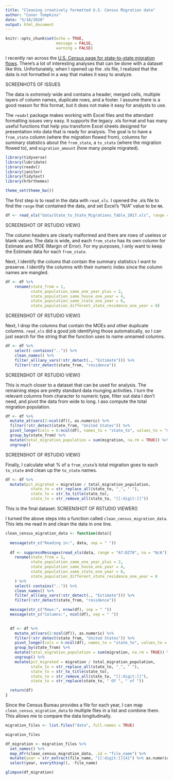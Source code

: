 ```yaml
---
title: "Cleaning creatively formatted U.S. Census Migration data"
author: "Conor Tompkins"
date: "5/18/2020"
output: html_document
---
```


```r
knitr::opts_chunk$set(echo = TRUE,
                      message = FALSE,
                      warning = FALSE)
```

I recently ran across the [U.S. Census page for state-to-state migration flows](https://www.census.gov/data/tables/time-series/demo/geographic-mobility/state-to-state-migration.html). There's a lot of interesting analyses that can be done with a dataset like this. Unfortunately, when I opened up the .xls file, I realized that the data is not formatted in a way that makes it easy to analyze.

SCREENHOTS OF ISSUES

The data is *extremely* wide and contains a header, merged cells, multiple layers of column names, duplicate rows, and a footer. I assume there is a good reason for this format, but it does not make it easy for analysts to use.

The `readxl` package makes working with Excel files and the attendant formatting issues very easy. It supports the legacy .xls format and has many useful functions that help you transform Excel sheets designed for presentation into data that is ready for analysis. The goal is to have a `from_state` column (where the migration flowed from), columns for summary statistics about the `from_state`, a `to_state` (where the migration flowed to), and `migration_amount` (how many people migrated).
```r
library(tidyverse)
library(lubridate)
library(readxl)
library(janitor)
library(tidytext)
library(hrbrthemes)

theme_set(theme_bw())
```

The first step is to read in the data with `read_xls`. I opened the .xls file to find the `range` that contained the data, and set Excel's "N/A" value to be `NA`.
```r
df <- read_xls("data/State_to_State_Migrations_Table_2017.xls", range = "A7:DZ78", na = "N/A")
```

SCREENSHOT OF RSTUDIO VIEW()

The column headers are clearly malformed and there are rows of useless or blank values. The data is wide, and each `from_state` has its own column for Estimate and MOE (Margin of Error). For my purposes, I only want to keep the Estimate data for each `from_state`.

Next, I identify the colums that contain the summary statistics I want to preserve. I identify the columns with their numeric index since the column names are mangled. 
```r
df <- df %>% 
    rename(state_from = 1,
           state_population_same_one_year_plus = 2,
           state_population_same_house_one_year = 4,
           state_population_same_state_one_year = 6,
           state_population_different_state_residence_one_year = 8)
```

SCREENSHOT OF RSTUDIO VIEW()

Next, I drop the columns that contain the MOEs and other duplicate columns. `read_xls` did a good job identifying those automatically, so I can just search for the string that the function uses to name unnamed columns.
```r
df <- df %>% 
    select(-contains("..")) %>%
    clean_names() %>%
    filter_all(any_vars(!str_detect(., "Estimate"))) %>%
    filter(!str_detect(state_from, "residence"))
```

SCREENSHOT OF RSTUDIO VIEW()

This is much closer to a dataset that can be used for analysis. The remaining steps are pretty standard data munging activities. I turn the relevant columns from character to numeric type, filter out data I don't need, and pivot the data from wide to long. I aso compute the total migration population.
```r
df <- df %>%
  mutate_at(vars(2:ncol(df)), as.numeric) %>%
  filter(!str_detect(state_from, "United States")) %>%
  pivot_longer(cols = 6:ncol(df), names_to = "state_to", values_to = "migration") %>%
  group_by(state_from) %>%
  mutate(total_migration_population = sum(migration, na.rm = TRUE)) %>%
  ungroup() 
```

SCREENSHOT OF RSTUDIO VIEW()

Finally, I calculate what % of a `from_state`'s total migration goes to each `to_state` and clean up the `to_state` names.
```r
df <- df %>% 
  mutate(pct_migrated = migration / total_migration_population,
           state_to = str_replace_all(state_to, "_", " "),
           state_to = str_to_title(state_to),
           state_to = str_remove_all(state_to, "[[:digit:]]"))
```

This is the final dataset:
SCREENSHOT OF RSTUDIO VIEWER()

I turned the above steps into a function called `clean_census_migration_data`. This lets me read in and clean the data in one line.
```r
clean_census_migration_data <- function(data){
  
  message(str_c("Reading in:", data, sep = " "))
  
  df <- suppressMessages(read_xls(data, range = "A7:DZ78", na = "N/A")) %>%
    rename(state_from = 1,
           state_population_same_one_year_plus = 2,
           state_population_same_house_one_year = 4,
           state_population_same_state_one_year = 6,
           state_population_different_state_residence_one_year = 8
    ) %>%
    select(-contains("..")) %>%
    clean_names() %>%
    filter_all(any_vars(!str_detect(., "Estimate"))) %>%
    filter(!str_detect(state_from, "residence"))

  message(str_c("Rows:", nrow(df), sep = " "))
  message(str_c("Columns:", ncol(df), sep = " "))
          

  df <- df %>%
    mutate_at(vars(2:ncol(df)), as.numeric) %>%
    filter(!str_detect(state_from, "United States")) %>%
    pivot_longer(cols = 6:ncol(df), names_to = "state_to", values_to = "migration") %>%
    group_by(state_from) %>%
    mutate(total_migration_population = sum(migration, na.rm = TRUE)) %>%
    ungroup() %>%
    mutate(pct_migrated = migration / total_migration_population,
           state_to = str_replace_all(state_to, "_", " "),
           state_to = str_to_title(state_to),
           state_to = str_remove_all(state_to, "[[:digit:]]"),
           state_to = str_replace(state_to, " Of ", " of "))

  return(df)
}
```

Since the Census Bureau provides a file for each year, I can map `clean_census_migration_data` to multiple files in a list and combine them. This allows me to compare the data longitudinally.

```r
migration_files <- list.files("data", full.names = TRUE)

migration_files
```

```r
df_migration <- migration_files %>% 
  set_names() %>% 
  map_dfr(clean_census_migration_data, .id = "file_name") %>% 
  mutate(year = str_extract(file_name, "[[:digit:]]{4}") %>% as.numeric) %>% 
  select(year, everything(), -file_name)

glimpse(df_migration)
```

